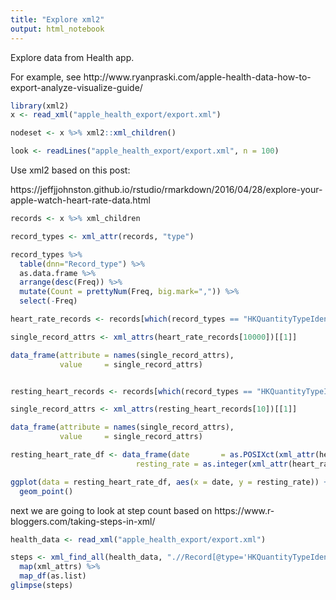 ```yaml
---
title: "Explore xml2"
output: html_notebook
---
```


Explore data from Health app.

For example, see http://www.ryanpraski.com/apple-health-data-how-to-export-analyze-visualize-guide/

```r
library(xml2)
x <- read_xml("apple_health_export/export.xml")

nodeset <- x %>% xml2::xml_children()

look <- readLines("apple_health_export/export.xml", n = 100)
```

Use xml2 based on this post:

https://jeffjjohnston.github.io/rstudio/rmarkdown/2016/04/28/explore-your-apple-watch-heart-rate-data.html
```r
records <- x %>% xml_children

record_types <- xml_attr(records, "type")

record_types %>%
  table(dnn="Record_type") %>%            
  as.data.frame %>%
  arrange(desc(Freq)) %>%
  mutate(Count = prettyNum(Freq, big.mark=",")) %>%
  select(-Freq) 

heart_rate_records <- records[which(record_types == "HKQuantityTypeIdentifierHeartRate")]

single_record_attrs <- xml_attrs(heart_rate_records[10000])[[1]]

data_frame(attribute = names(single_record_attrs),
           value     = single_record_attrs) 


resting_heart_records <- records[which(record_types == "HKQuantityTypeIdentifierRestingHeartRate")]

single_record_attrs <- xml_attrs(resting_heart_records[10])[[1]]

data_frame(attribute = names(single_record_attrs),
           value     = single_record_attrs) 

resting_heart_rate_df <- data_frame(date       = as.POSIXct(xml_attr(heart_rate_records, "endDate")),
                            resting_rate = as.integer(xml_attr(heart_rate_records, "value")))

ggplot(data = resting_heart_rate_df, aes(x = date, y = resting_rate)) +
  geom_point()
```

next we are going to look at step count based on
https://www.r-bloggers.com/taking-steps-in-xml/

```r
health_data <- read_xml("apple_health_export/export.xml")

steps <- xml_find_all(health_data, ".//Record[@type='HKQuantityTypeIdentifierStepCount']") %>%
  map(xml_attrs) %>% 
  map_df(as.list)
glimpse(steps)
```

